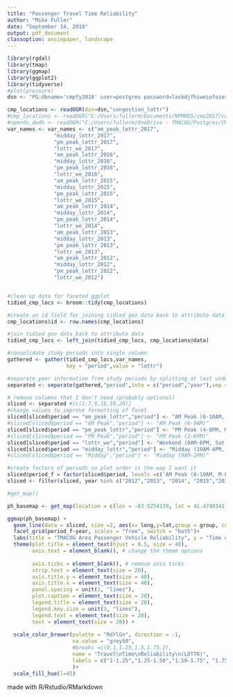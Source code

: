 ```yaml
---
title: "Passenger Travel Time Reliability"
author: "Mike Fuller"
date: "September 14, 2018"
output: pdf_document
classoption: ansiepaper, landscape
---
```




```r
library(rgdal)
library(tmap)
library(ggmap)
library(ggplot2)
library(tidyverse)
#plot(pressure)
dsn <- "PG:dbname='cmpfy2018' user=postgres password=laskdjfhiweiofoies"

cmp_locations <- readOGR(dsn=dsn,"congestion_lottr")
#cmp_locations <- readOGR("C:/Users/fullerm/Documents/NPMRDS/cmp2017/congestion_locations.gpkg")
#npmrds_dwdh <- readOGR("C:/Users/fullerm/OneDrive - TMACOG/Postgres/CMP/Data/npmrds_dwdh.gpkg")
var_names <- var_names <- c("am_peak_lottr_2017",
               "midday_lottr_2017",
               "pm_peak_lottr_2017",
               "lottr_we_2017",
               "am_peak_lottr_2016",
               "midday_lottr_2016",
               "pm_peak_lottr_2016",
               "lottr_we_2016",
               "am_peak_lottr_2015",
               "midday_lottr_2015",
               "pm_peak_lottr_2015",
               "lottr_we_2015",
               "am_peak_lottr_2014",
               "midday_lottr_2014",
               "pm_peak_lottr_2014",
               "lottr_we_2014",
               "am_peak_lottr_2013",
               "midday_lottr_2013",
               "pm_peak_lottr_2013",
               "lottr_we_2013",
               "am_peak_lottr_2012",
               "midday_lottr_2012",
               "pm_peak_lottr_2012",
               "lottr_we_2012")


#clean up data for faceted ggplot
tidied_cmp_locs <- broom::tidy(cmp_locations)

#create an id field for joining tidied geo data back to attribute data
cmp_locations$id <- row.names(cmp_locations)

#join tidied geo data back to attribute data
tidied_cmp_locs <- left_join(tidied_cmp_locs, cmp_locations@data)

#consolidate study periods into single column
gathered <- gather(tidied_cmp_locs,var_names,
                   key = "period",value = "lottr")

#separate year information from study periods by splitting at last underscore in string
separated <- separate(gathered,"period",into = c("period","year"),sep = "_(?!.*_)")

# remove columns that I don't need (probably optional)
sliced <- separated #[c(1:7,9,18,19,20)]
#change values to improve formatting of facet
sliced[sliced$period == "am_peak_lottr","period"] <- "AM Peak (6-10AM, M-F)"
#sliced[sliced$period == "AM Peak","period"] <- "AM Peak (6-9AM)"
sliced[sliced$period == "pm_peak_lottr","period"] <- "PM Peak (4-8PM, M-F)"
#sliced[sliced$period == "PM Peak","period"] <- "PM Peak (2-6PM)"
sliced[sliced$period == "lottr_we","period"] <- "Weekend (8AM-6PM, Sat & Sun)"
sliced[sliced$period == "midday_lottr","period"] <- "Midday (10AM-4PM, M-F)"
#sliced[sliced$period == "Midday","period"] <- "Midday (9AM-2PM)"

#create factors of periods so plot order is the way I want it
sliced$period_f = factor(sliced$period, levels =c('AM Peak (6-10AM, M-F)','Midday (10AM-4PM, M-F)','PM Peak (4-8PM, M-F)','Weekend (8AM-6PM, Sat & Sun)'))
sliced <- filter(sliced, year %in% c("2012","2013", "2014", "2015","2016","2017"))

#get_map()

ph_basemap <- get_map(location = c(lon = -83.5254139, lat = 41.4748341), zoom = 10, maptype = "roadmap")

ggmap(ph_basemap) + 
  geom_line(data = sliced, size =2, aes(x= long,y=lat,group = group, col = cut(lottr,c(1,1.25,1.5,1.75,2,4))))+
  facet_grid(period_f~year, scales = "free", switch = "both")+
  labs(title = "TMACOG Area Passenger Vehicle Reliability", y = "Time of Day", x = "Year",caption = "source: INRIX, NPMRDS, Google")+
  theme(plot.title = element_text(hjust = 0.5, size = 40),
        axis.text = element_blank(), # change the theme options
        
        axis.ticks = element_blank(), # remove axis ticks
        strip.text = element_text(size = 20),
        axis.title.y = element_text(size = 40),
        axis.title.x = element_text(size = 40),
        panel.spacing = unit(1, "lines"),
        plot.caption = element_text(size = 20),
        legend.title = element_text(size = 20),
        legend.key.size = unit(3, "lines"),
        legend.text = element_text(size = 20),
        text = element_text(size = 20)) +
  
  scale_color_brewer(palette = "RdYlGn", direction = -1,
                     na.value = "grey50",
                     #breaks =c(0,1,1.25,1.5,1.75,2),
                     name = "Travel\nTime\nReliability\n(LOTTR)",
                     labels = c("1-1.25","1.25-1.50","1.50-1.75", "1.75-2", "> 2", "NA")
                     )+
  scale_fill_hue(l=45)
```
made with R/Rstudio/RMarkdown

